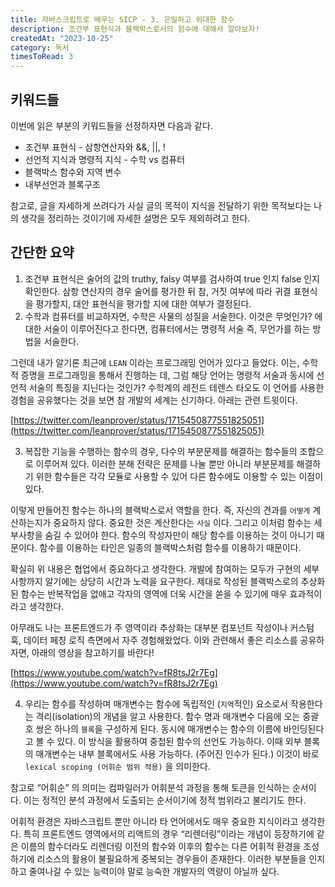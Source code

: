 ```yaml
---
title: 자바스크립트로 배우는 SICP - 3. 은밀하고 위대한 함수
description: 조건부 표현식과 블랙박스로서의 함수에 대해서 알아보자!
createdAt: "2023-10-25"
category: 독서
timesToRead: 3
---
```

## 키워드들

이번에 읽은 부분의 키워드들을 선정하자면 다음과 같다.

- 조건부 표현식 - 삼항연산자와 &&, ||, !
- 선언적 지식과 명령적 지식 - 수학 vs 컴퓨터
- 블랙박스 함수와 지역 변수
- 내부선언과 블록구조

참고로, 글을 자세하게 쓰려다가 사실 글의 목적이 지식을 전달하기 위한 목적보다는 나의 생각을 정리하는 것이기에 자세한 설명은 모두 제외하려고 한다.

## 간단한 요약

1. 조건부 표현식은 술어의 값의 truthy, falsy 여부를 검사하여 true 인지 false 인지 확인한다. 삼항 연산자의 경우 술어를 평가한 뒤 참, 거짓 여부에 따라 귀결 표현식을 평가할지, 대안 표현식을 평가할 지에 대한 여부가 결정된다.
2. 수학과 컴퓨터를 비교하자면, 수학은 사물의 성질을 서술한다. 이것은 무엇인가? 에 대한 서술이 이루어진다고 한다면, 컴퓨터에서는 명령적 서술 즉, 무언가를 하는 방법을 서술한다.

그런데 내가 알기론 최근에 `LEAN` 이라는 프로그래밍 언어가 있다고 들었다. 이는, 수학적 증명을 프로그래밍을 통해서 진행하는 데, 그럼 해당 언어는 명령적 서술과 동시에 선언적 서술의 특징을 지닌다는 것인가? 수학계의 레전드 테렌스 타오도 이 언어를 사용한 경험을 공유했다는 것을 보면 참 개발의 세계는 신기하다. 아래는 관련 트윗이다.

[https://twitter.com/leanprover/status/1715450877551825051](https://twitter.com/leanprover/status/1715450877551825051)

3. 복잡한 기능을 수행하는 함수의 경우, 다수의 부분문제를 해결하는 함수들의 조합으로 이루어져 있다. 이러한 분해 전략은 문제를 나눌 뿐만 아니라 부분문제를 해결하기 위한 함수들은 각각 모듈로 사용할 수 있어 다른 함수에도 이용할 수 있는 이점이 있다.

이렇게 만들어진 함수는 하나의 블랙박스로서 역할을 한다. 즉, 자신의 견과를 `어떻게` 계산하는지가 중요하지 않다. 중요한 것은 계산한다는 `사실` 이다. 그리고 이처럼 함수는 세부사항을 숨길 수 있어야 한다. 함수의 작성자만이 해당 함수를 이용하는 것이 아니기 때문이다. 함수를 이용하는 타인은 일종의 블랙박스처럼 함수를 이용하기 때문이다.

확실히 위 내용은 협업에서 중요하다고 생각한다. 개발에 참여하는 모두가 구현의 세부사항까지 알기에는 상당히 시간과 노력을 요구한다. 제대로 작성된 블랙박스로의 추상화된 함수는 반복작업을 없애고 각자의 영역에 더욱 시간을 쏟을 수 있기에 매우 효과적이라고 생각한다.

아무래도 나는 프론트엔드가 주 영역이라 추상화는 대부분 컴포넌트 작성이나 커스텀 훅, 데이터 페칭 로직 측면에서 자주 경험해왔었다. 이와 관련해서 좋은 리소스를 공유하자면, 아래의 영상을 참고하기를 바란다!

[https://www.youtube.com/watch?v=fR8tsJ2r7Eg](https://www.youtube.com/watch?v=fR8tsJ2r7Eg)

4. 우리는 함수를 작성하며 매개변수는 함수에 독립적인 (`지역`적인) 요소로서 작용한다는 격리(isolation)의 개념을 알고 사용한다. 함수 명과 매개변수 다음에 오는 중괄호 쌍은 하나의 `블록`을 구성하게 된다. 동시에 매개변수는 함수의 이름에 바인딩된다고 볼 수 있다. 이 방식을 활용하여 중첩된 함수의 선언도 가능하다. 이때 외부 블록의 매개변수는 내부 블록에서도 사용 가능하다. (주어진 인수가 된다.) 이것이 바로 `lexical scoping (어휘순 범위 적용)` 을 의미한다.

참고로 “어휘순” 의 의미는 컴파일러가 어휘분석 과정을 통해 토큰을 인식하는 순서이다. 이는 정적인 분석 과정에서 도출되는 순서이기에 정적 범위라고 불리기도 한다.

어휘적 환경은 자바스크립트 뿐만 아니라 타 언어에서도 매우 중요한 지식이라고 생각한다. 특히 프론트엔드 영역에서의 리액트의 경우 “리렌더링”이라는 개념이 등장하기에 같은 이름의 함수더라도 리렌더링 이전의 함수와 이후의 함수는 다른 어휘적 환경을 조성하기에 리소스의 활용이 불필요하게 중복되는 경우들이 존재한다. 이러한 부분들을 인지하고 줄여나갈 수 있는 능력이야 말로 능숙한 개발자의 역량이 아닐까 싶다.